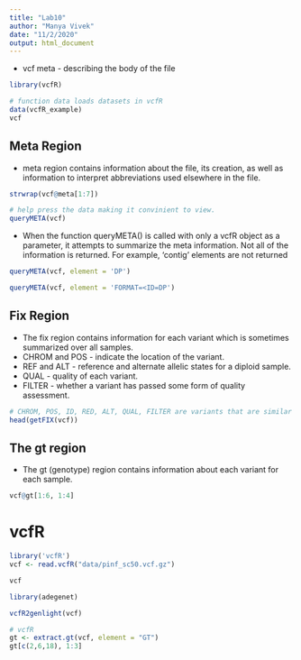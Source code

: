 ```yaml
---
title: "Lab10"
author: "Manya Vivek"
date: "11/2/2020"
output: html_document
---
```


* vcf meta - describing the body of the file 

```r
library(vcfR)
```

```r
# function data loads datasets in vcfR
data(vcfR_example)
vcf
```
## Meta Region 
* meta region contains information about the file, its creation, as well as information to interpret abbreviations used elsewhere in the file. 

```r
strwrap(vcf@meta[1:7])
```
```r
# help press the data making it convinient to view. 
queryMETA(vcf)
```
*  When the function queryMETA() is called with only a vcfR object as a parameter, it attempts to summarize the meta information. Not all of the information is returned. For example, ‘contig’ elements are not returned

```r
queryMETA(vcf, element = 'DP')
```

```r
queryMETA(vcf, element = 'FORMAT=<ID=DP')
```

## Fix Region 

* The fix region contains information for each variant which is sometimes summarized over all samples. 
* CHROM and POS - indicate the location of the variant. 
* REF and ALT - reference and alternate allelic states for a diploid sample. 
* QUAL - quality of each variant. 
* FILTER - whether a variant has passed some form of quality assessment.

```r
# CHROM, POS, ID, RED, ALT, QUAL, FILTER are variants that are similar over all samples. 
head(getFIX(vcf))
```

## The gt region 
* The gt (genotype) region contains information about each variant for each sample.

```r
vcf@gt[1:6, 1:4]
```

# vcfR

```r
library('vcfR')
vcf <- read.vcfR("data/pinf_sc50.vcf.gz")
```

```r
vcf
```
```r
library(adegenet)
```


```r
vcfR2genlight(vcf)
```
```r
# vcfR
gt <- extract.gt(vcf, element = "GT")
gt[c(2,6,18), 1:3]
```


